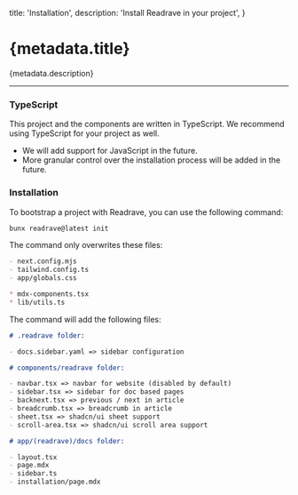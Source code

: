   title: 'Installation',
  description: 'Install Readrave in your project',
}

# {metadata.title}

{metadata.description}

---

### TypeScript

This project and the components are written in TypeScript. We recommend using TypeScript for your project as well.

- We will add support for JavaScript in the future.
- More granular control over the installation process will be added in the future.

### Installation

To bootstrap a project with Readrave, you can use the following command:

```bash
bunx readrave@latest init
```

The command only overwrites these files:

```md
- next.config.mjs
- tailwind.config.ts
- app/globals.css

* mdx-components.tsx
* lib/utils.ts
```

The command will add the following files:

```md
# .readrave folder:

- docs.sidebar.yaml => sidebar configuration

# components/readrave folder:

- navbar.tsx => navbar for website (disabled by default)
- sidebar.tsx => sidebar for doc based pages
- backnext.tsx => previous / next in article
- breadcrumb.tsx => breadcrumb in article
- sheet.tsx => shadcn/ui sheet support
- scroll-area.tsx => shadcn/ui scroll area support

# app/(readrave)/docs folder:

- layout.tsx
- page.mdx
- sidebar.ts
- installation/page.mdx
```
